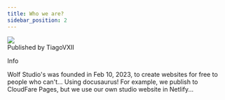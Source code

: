 ```yaml
---
title: Who we are?
sidebar_position: 2
---
```

<div className="avatar">
  <img
    className="avatar__photo avatar_photo--sm"
    src="https://avatars.githubusercontent.com/u/93576144?v=4" />
  <div className="avatar_intro">
    <div className="avatar__name">Published by TiagoVXII</div>
  </div>
</div>

<span class="badge badge--info">Info</span>

Wolf Studio's was founded in Feb 10, 2023, to create websites for free to people who can't... Using docusaurus!  For example, we publish to CloudFare Pages, but we use our own studio website in Netlify...